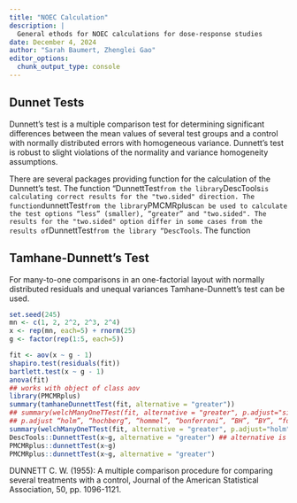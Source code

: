 ```yaml
---
title: "NOEC Calculation"
description: | 
  General ethods for NOEC calculations for dose-response studies
date: December 4, 2024
author: "Sarah Baumert, Zhenglei Gao"
editor_options: 
  chunk_output_type: console
---
```




## Dunnet Tests

Dunnett's test is a multiple comparison test for determining significant differences between the mean values of several test groups and a control with normally distributed errors with homogeneous variance. Dunnett's test is robust to slight violations of the normality and variance homogeneity assumptions.

There are several packages providing function for the calculation of the Dunnett’s test. The function "DunnettTest` from the library `DescTools` is calculating correct results for the "two.sided" direction. The function `dunnettTest` from the library `PMCMRplus` can be used to calculate the test options “less” (smaller), “greater” and "two.sided". The results for the "two.sided" option differ in some cases from the results of `DunnettTest` from the library “DescTools`. The function 

## Tamhane-Dunnett's Test

For many-to-one comparisons in an one-factorial layout with normally distributed residuals and unequal variances Tamhane-Dunnett's test can be used.

```r
set.seed(245)
mn <- c(1, 2, 2^2, 2^3, 2^4)
x <- rep(mn, each=5) + rnorm(25)
g <- factor(rep(1:5, each=5))

fit <- aov(x ~ g - 1)
shapiro.test(residuals(fit))
bartlett.test(x ~ g - 1)
anova(fit)
## works with object of class aov
library(PMCMRplus)
summary(tamhaneDunnettTest(fit, alternative = "greater"))
## summary(welchManyOneTTest(fit, alternative = "greater", p.adjust="single-step"))
## p.adjust “holm”, “hochberg”, “hommel”, “bonferroni”, “BH”, “BY”, “fdr”, “none”
summary(welchManyOneTTest(fit, alternative = "greater", p.adjust="holm"))
DescTools::DunnettTest(x~g, alternative = "greater") ## alternative is not taking effect in this case
PMCMRplus::dunnettTest(x~g)
PMCMRplus::dunnettTest(x~g, alternative = "greater")
```



DUNNETT C. W. (1955): A multiple comparison procedure for comparing several treatments with a control, Journal of the American Statistical Association, 50, pp. 1096-1121.
